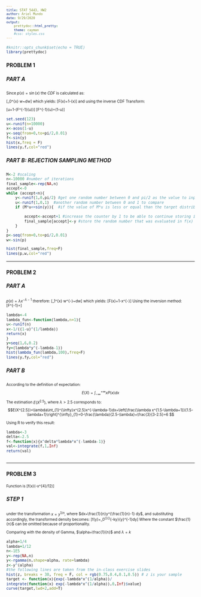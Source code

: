 ```yaml
---
title: STAT 5443, HW2
author: Ariel Mundo
date: 9/29/2020
output:
    prettydoc::html_pretty:
    theme: cayman
    #css: styles.css
---
```

<style type="text/css">

p {
   font-size: 10px;
}
code.r{
  font-size: 10px;
}
pre {
  font-size: 10px
}
</style>



```r
#knitr::opts_chunk$set(echo = TRUE)
library(prettydoc)
```

#### PROBLEM 1

##### PART A

Since $p(x)=\sin(x)$ the $CDF$ is calculated as:

\[\int_0^{x} \sin w~dw\] which yields:
\[F(x)=1-\cos(x)\] 
and using the inverse CDF Transform:

\[u=1-\cos(F^{-1}(u))\] 
\[F^{-1}(u)=\arccos(1-u)\]


```r

set.seed(123)
u<-runif(n=10000)
x<-acos(1-u)
y<-seq(from=0,to=pi/2,0.01)
f<-sin(y)
hist(x,freq = F)
lines(y,f,col="red")
```

##### PART B: REJECTION SAMPLING METHOD
```r
M<-2 #scaling
n<-10000 #number of iterations
final_sample<-rep(NA,n)
accept<-0
while (accept<n){
    y<-runif(1,0,pi/2) #get one random number between 0 and pi/2 as the value to input in f(x)
    u<-runif(1,0,1)  #another random number between 0 and 1 to compare
    if (M*u<=sin(y)){  #if the value of M*u is less or equal than the target distribution, then
        
        accept<-accept+1 #increase the counter by 1 to be able to continue storing in final_sample
        final_sample[accept]<-y #store the random number that was evaluated in f(x)  
    }
}
p<-seq(from=0,to=pi/2,0.01)
w<-sin(p)

hist(final_sample,freq=F)
lines(p,w,col="red")

```


***

#### PROBLEM 2
##### PART A

$p(x)=\lambda x^{-\lambda -1}$ therefore:
\[\int_1^{x} w^{-\lambda -1}~dw\] which yields:
\[F(x)=1-x^{-\lambda}\]
Using the inversion method:
\[F^{-1}=\frac{1}{\sqrt[\lambda]{1-u}}\]

```r
lambda<-4
lambda_fun<-function(lambda,n=1){
u<-runif(n)
x<-1/((1-u)^(1/lambda))
return(x)
}
y=seq(1,6,0.2)
fy=(lambda*y^(-lambda-1))
hist(lambda_fun(lambda,100),freq=F)
lines(y,fy,col="red")
```

##### PART B

According to the definition of expectation:
$$E(X)=\int_{-\infty}^{+\infty}xP(x)dx $$
The estimation $E(X^{2.5})$, where $\lambda>2.5$ corresponds to:
$$E(X^{2.5})=\lambda\int_{1}^{\infty}x^{2.5}x^{-\lambda-1}dx=\left[\frac{\lambda x^{1.5-\lambda+1}}{1.5-\lambda+1}\right]^{\infty}_{1}=0-\frac{\lambda}{2.5-\lambda}=\frac{3}{3-2.5}=6 $$

Using R to verify this result:
```r
lambda<-3
delta<-2.5
f<-function(x){x^delta*lambda*x^(-lambda-1)}
val<-integrate(f,1,Inf)
return(val)



```
***

#### PROBLEM 3

Function is \[f(x)\propto\exp (-x^{4}/12)\]

##### STEP 1

under the transformation $x=y^{1/n}$, where $dx=\frac{1}{n}y^{\frac{1}{n}-1} dy$, and substituting accordingly, the transformed density becomes:
\[f(y)=\frac{1}{n}\int_0^{\infty}{\rm e}^{-ky}{y}^{\frac{1}{n}-1}dy\] 
Where the constant $\frac{1}{n}$ can be omitted because of proportionality.

Comparing with the density of Gamma, $\alpha=\frac{1}{n}$ and $\lambda=k$

```r
alpha=1/4
lambda=1/12
n<-1E5
y<-rep(NA,n)
y<-rgamma(n,shape=alpha, rate=lambda)
z<-y^(alpha)
#the following lines are taken from the in-class exercise slides
hist(z, breaks = 30, freq = F, col = rgb(0.75,0.4,0.1,0.5)) # z is your sample
target <- function(x){exp(-lambda*x^(1/alpha))/
integrate(function(x) exp(-lambda*x^(1/alpha)),0,Inf)$value}
curve(target,lwd=2,add=T)
````
